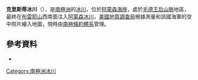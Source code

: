 {{Coord|86|6|S|161|30|W|source:GNIS|display=title}}

'''克里斯蒂冰川'''（{{lang-en|Christy Glacier}}），是[[南極洲|南極洲]]的[[冰川|冰川]]，位於[[阿蒙森海岸|阿蒙森海岸]]，處於[[毛德王后山脈|毛德王后山脈]]地區，最終在[[布雷耶山|布雷耶山]]西南面注入[[阿蒙森冰川|阿蒙森冰川]]，[[美國地質調查局|美國地質調查局]]根據測量和該國海軍的空中照片繪入地圖，現時由[[南極條約體系|南極條約體系]]管理。

==參考資料==
* {{usgs-gazetteer|id=2781}}

{{Antarctica-geo-stub}}
[[Category:南極洲冰川|Category:南極洲冰川]]